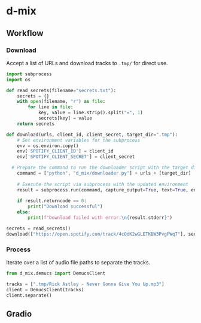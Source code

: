 # d-mix

## Workflow

### Download

Accept a list of URLs and download tracks to `.tmp/` for direct use.

```python
import subprocess
import os

def read_secrets(filename="secrets.txt"):
    secrets = {}
    with open(filename, "r") as file:
        for line in file:
            key, value = line.strip().split("=", 1)
            secrets[key] = value
    return secrets

def download(urls, client_id, client_secret, target_dir=".tmp"):
    # Set environment variables for the subprocess
    env = os.environ.copy()
    env['SPOTIFY_CLIENT_ID'] = client_id
    env['SPOTIFY_CLIENT_SECRET'] = client_secret

  # Prepare the command to run the downloader script with the target directory
    command = ["python", "d_mix/downloader.py"] + urls + [target_dir]
    
    # Execute the script via subprocess with the updated environment
    result = subprocess.run(command, capture_output=True, text=True, env=env)
    
    if result.returncode == 0:
        print("Download successful")
    else:
        print(f"Download failed with error:\n{result.stderr}")

secrets = read_secrets()
download(["https://open.spotify.com/track/4cOdK2wGLETKBW3PvgPWqT"], secrets['client_id'], secrets['client_secret'])
```

### Process
Iterate over a list of audio file paths to separate the tracks.

```python
from d_mix.demucs import DemucsClient

tracks = [".tmp/Rick Astley - Never Gonna Give You Up.mp3"]
client = DemucsClient(tracks)
client.separate()
```


## Gradio
```python

```
